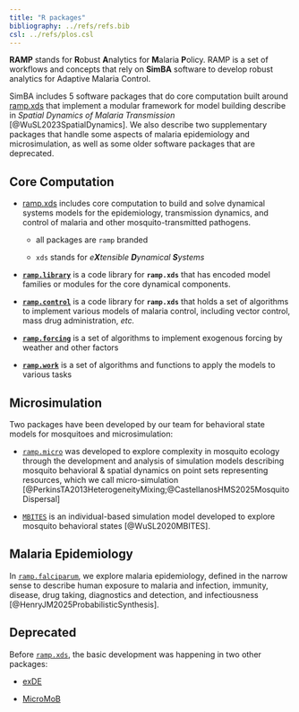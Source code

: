 ```yaml
---
title: "R packages"
bibliography: ../refs/refs.bib
csl: ../refs/plos.csl
---
```


**RAMP** stands for **R**obust **A**nalytics for **M**alaria **P**olicy. RAMP is a set of workflows and concepts that rely on **SimBA** software to develop robust analytics for Adaptive Malaria Control.

SimBA includes 5 software packages that do core computation built around [ramp.xds](ramp.xds.html) that implement a modular framework for model building describe in *Spatial Dynamics of Malaria Transmission* [@WuSL2023SpatialDynamics]. We also describe two supplementary packages that handle some aspects of malaria epidemiology and microsimulation, as well as some older software packages that are deprecated.   

## Core Computation 

-   [ramp.xds](ramp.xds.html) includes core computation to build and solve dynamical systems models for the epidemiology, transmission dynamics, and control of malaria and other mosquito-transmitted pathogens.

    - all packages are `ramp` branded
    
    - `xds` stands for *e**X**tensible **D**ynamical **S**ystems*

-   [**`ramp.library`**](ramp.library.html) is a code library for **`ramp.xds`** that has encoded model families or modules for the core dynamical components.

-   [**`ramp.control`**](ramp.control.html) is a code library for **`ramp.xds`** that holds a set of algorithms to implement various models of malaria control, including vector control, mass drug administration, *etc.*

-   [**`ramp.forcing`**](ramp.forcing.html) is a set of algorithms to implement exogenous forcing by weather and other factors

-   [**`ramp.work`**](ramp.work.html) is a set of algorithms and functions to apply the models to various tasks

## Microsimulation

Two packages have been developed by our team for behavioral state models for mosquitoes and microsimulation: 

+ [`ramp.micro`](ramp.micro.html) was developed to explore complexity in mosquito ecology through the development and analysis of simulation models describing mosquito behavioral & spatial dynamics on point sets representing resources, which we call micro-simulation [@PerkinsTA2013HeterogeneityMixing;@CastellanosHMS2025MosquitoDispersal]

+ [`MBITES`](https://github.com/dd-harp/MBITES) is an individual-based simulation model developed to explore mosquito behavioral states [@WuSL2020MBITES]. 


## Malaria Epidemiology  

In [`ramp.falciparum`](ramp.falciparum.html), we explore malaria epidemiology, defined in the narrow sense to describe human exposure to malaria and infection, immunity, disease, drug taking, diagnostics and detection, and infectiousness [@HenryJM2025ProbabilisticSynthesis]. 

## Deprecated

Before [`ramp.xds`](ramp.xds.html), the basic development was happening in two other packages: 

-   [exDE](exDE.html)

-   [MicroMoB](MicroMoB.html)
